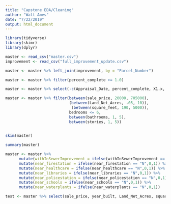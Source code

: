 ```yaml
---
title: "Capstone EDA/Cleaning"
author: "Walt Ames"
date: "7/22/2019"
output: html_document
---
```


```r
library(tidyverse)
library(skimr)
library(dplyr)
```

```r
master <- read_csv("master.csv")
improvement <- read_csv("full_improvement_update.csv")
```

```r
master <- master %>% left_join(improvement, by = "Parcel_Number")
```


```r
master <- master %>% filter(percent_complete >= 1.0)
```

```r
master <- master %>% select(-c(Appraisal_Date, percent_complete, X1.x, X1.y, row_num))
```

```r
master <- master %>% filter(between(sale_price, 20000, 705000),
                            (between(Land_Net_Acres, .05, 10)),
                             (between(square_feet, 190, 5000)),
                            bedrooms <= 6,
                            between(bathrooms, 1, 5),
                            between(stories, 1, 5))
                          
```


```r
skim(master)
```

```r
summary(master)
```

```r
master <- master %>%
      mutate(withInSewerImprovement = ifelse(withInSewerImprovement == "N",0,1)) %>%
      mutate(near_firestation = ifelse(near_firestation == "N",0,1)) %>%
      mutate(near_healthcare = ifelse(near_healthcare == "N",0,1)) %>%
      mutate(near_libraries = ifelse(near_libraries == "N",0,1)) %>%
      mutate(near_policestation = ifelse(near_policestation == "N",0,1)) %>%
      mutate(near_schools = ifelse(near_schools == "N",0,1)) %>%
      mutate(near_waterplants = ifelse(near_waterplants == "N",0,1))
```


```r
test <- master %>% select(sale_price, year_built, Land_Net_Acres, square_feet, fireplaces, stories, bathrooms, bedrooms, condition, quality)
```

```r

```

```r

```

```r

```

```r

```

```r

```
